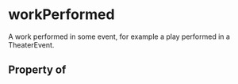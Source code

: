 # workPerformed

A work performed in some event, for example a play performed in a TheaterEvent.

## Property of



